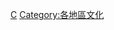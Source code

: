 {{Catnav|頁面分類|各種主題的頁面分類}}
{{Commonscat|Culture by continent}}

[[Category:按大洲分类|C]]
[[Category:各地區文化|Category:各地區文化]]